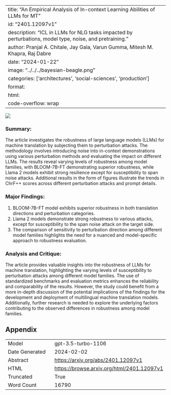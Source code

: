 
---
title: "An Empirical Analysis of In-context Learning Abilities of LLMs for MT"
id: "2401.12097v1"
description: "ICL in LLMs for NLG tasks impacted by perturbations, model type, noise, and pretraining."
author: Pranjal A. Chitale, Jay Gala, Varun Gumma, Mitesh M. Khapra, Raj Dabre
date: "2024-01-22"
image: "../../../bayesian-beagle.png"
categories: ['architectures', 'social-sciences', 'production']
format:
  html:
    code-overflow: wrap
---

![](None)

### Summary:

The article investigates the robustness of large language models (LLMs) for machine translation by subjecting them to perturbation attacks. The methodology involves introducing noise into in-context demonstrations using various perturbation methods and evaluating the impact on different LLMs. The results reveal varying levels of robustness among model families, with BLOOM-7B-FT demonstrating superior robustness, while Llama 2 models exhibit strong resilience except for susceptibility to span noise attacks. Additional results in the form of figures illustrate the trends in ChrF++ scores across different perturbation attacks and prompt details.

### Major Findings:
1. BLOOM-7B-FT model exhibits superior robustness in both translation directions and perturbation categories.
2. Llama 2 models demonstrate strong robustness to various attacks, except for susceptibility to the span noise attack on the target side.
3. The comparison of sensitivity to perturbation direction among different model families highlights the need for a nuanced and model-specific approach to robustness evaluation.

### Analysis and Critique:
The article provides valuable insights into the robustness of LLMs for machine translation, highlighting the varying levels of susceptibility to perturbation attacks among different model families. The use of standardized benchmarks and evaluation metrics enhances the reliability and comparability of the results. However, the study could benefit from a more in-depth discussion of the potential implications of the findings for the development and deployment of multilingual machine translation models. Additionally, further research is needed to explore the underlying factors contributing to the observed differences in robustness among model families.

## Appendix

|          |          |
|----------|----------|
| Model     | gpt-3.5-turbo-1106       |
| Date Generated     | 2024-02-02       |
| Abstract | [https://arxiv.org/abs/2401.12097v1](https://arxiv.org/abs/2401.12097v1)        |
| HTML     | [https://browse.arxiv.org/html/2401.12097v1](https://browse.arxiv.org/html/2401.12097v1)       |
| Truncated       | True       |
| Word Count       | 16790       |